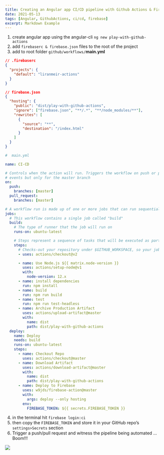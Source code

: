```yaml
---
title: Creating an Angular app CI/CD pipeline with Github Actions & Firebase — less then 5 min
date: 2021-05-13
tags: [Angular, GithubActions, ci/cd, firebase]
excerpt: Markdown Example
---
```


1. create angular app using the angular-cli
   `ng new play-with-github-actions`
2. add `firebaserc & firebase.json` files to the root of the project
3. add to root folder `github/workflows/`<b>main.yml</b>

```json
// .firebaserc
{
  "projects": {
    "default": "liranmeir-actions"
  }
}
```

```json
// firebase.json
{
  "hosting": {
    "public": "dist/play-with-github-actions",
    "ignore": ["firebase.json", "**/.*", "**/node_modules/**"],
    "rewrites": [
      {
        "source": "**",
        "destination": "/index.html"
      }
    ]
  }
}
```

```yaml
#  main.yml

name: CI-CD

# Controls when the action will run. Triggers the workflow on push or pull request
# events but only for the master branch
on:
  push:
    branches: [master]
  pull_request:
    branches: [master]

# A workflow run is made up of one or more jobs that can run sequentially or in parallel
jobs:
  # This workflow contains a single job called "build"
  build:
    # The type of runner that the job will run on
    runs-on: ubuntu-latest

    # Steps represent a sequence of tasks that will be executed as part of the job
    steps:
      # Checks-out your repository under $GITHUB_WORKSPACE, so your job can access it
      - uses: actions/checkout@v2

      - name: Use Node.js ${{ matrix.node-version }}
        uses: actions/setup-node@v1
        with:
          node-version: 12.x
      - name: install dependencies
        run: npm install
      - name: build
        run: npm run build
      - name: test
        run: npm run test-headless
      - name: Archive Production Artifact
        uses: actions/upload-artifact@master
        with:
          name: dist
          path: dist/play-with-github-actions
  deploy:
    name: Deploy
    needs: build
    runs-on: ubuntu-latest
    steps:
      - name: Checkout Repo
        uses: actions/checkout@master
      - name: Download Artifact
        uses: actions/download-artifact@master
        with:
          name: dist
          path: dist/play-with-github-actions
      - name: Deploy to Firebase
        uses: w9jds/firebase-action@master
        with:
          args: deploy --only hosting
        env:
          FIREBASE_TOKEN: ${{ secrets.FIREBASE_TOKEN }}
```

4. in the terminal hit `firebase login:ci`
5. then copy the `FIREBASE_TOKEN` and store it in your GitHub repo’s `settings>Secrets` section
6. Trigger a push/pull request and witness the pipeline being automated … Boom!!!

![](https://cdn-images-1.medium.com/max/2400/1*ZtsUu3jwwW_IvWQhvXSGmA.png)<!-- .element height="25%" width="25%" -->
